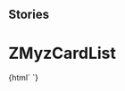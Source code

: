 
## Stories

<Meta title="Myz/MyzCard/ZMyzCardList" component="z-myz-card-list" />

# ZMyzCardList

<Preview>
  <Story name="z-myz-card-list">
    {html` <z-myz-card-list
      listdata='[{"isLink":true,"value":"Leggi sul browser","url":"https://booktab.it/"},{"isLink":true,"value":"Sito e risorse del libro","url":"http://online.scuola.zanichelli.it/curtisinvitoblu/"},{"isLink":false,"value":"Programmazione"},{"isLink":false,"value":"Prove di verifica"},{"isLink":true,"value":"ZTE","url":"https://zte.zanichelli.it/"}]'
    />`}
  </Story>
</Preview>

<Props of="z-myz-card-list" />
